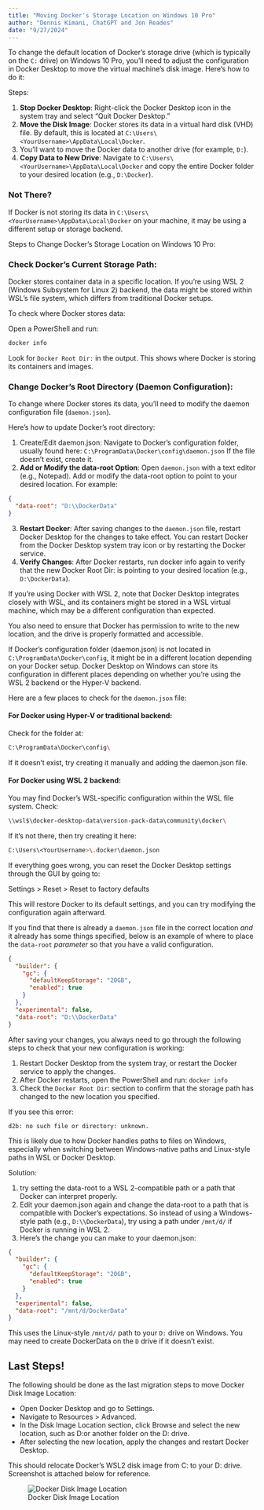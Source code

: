 ```yaml
---
title: "Moving Docker's Storage Location on Windows 10 Pro"
author: "Dennis Kimani, ChatGPT and Jon Reades"
date: "9/27/2024"
---
```


To change the default location of Docker's storage drive (which is typically on the `C:` drive) on Windows 10 Pro, you'll need to adjust the configuration in Docker Desktop to move the virtual machine's disk image. Here's how to do it:

Steps:

1. **Stop Docker Desktop**: Right-click the Docker Desktop icon in the system tray and select "Quit Docker Desktop."
2. **Move the Disk Image**: Docker stores its data in a virtual hard disk (VHD) file. By default, this is located at `C:\Users\<YourUsername>\AppData\Local\Docker`.
3. You'll want to move the Docker data to another drive (for example, `D:`).
4. **Copy Data to New Drive**: Navigate to `C:\Users\<YourUsername>\AppData\Local\Docker` and copy the entire Docker folder to your desired location (e.g., `D:\Docker`).

::: {.callout-warning}

### Not There?

If Docker is not storing its data in `C:\Users\<YourUsername>\AppData\Local\Docker` on your machine, it may be using a different setup or storage backend. 

:::

Steps to Change Docker's Storage Location on Windows 10 Pro:

### Check Docker's Current Storage Path:

Docker stores container data in a specific location. If you're using WSL 2 (Windows Subsystem for Linux 2) backend, the data might be stored within WSL's file system, which differs from traditional Docker setups.

To check where Docker stores data:

Open a PowerShell and run:
```bash
docker info
```

Look for `Docker Root Dir:` in the output. This shows where Docker is storing its containers and images.

### Change Docker's Root Directory (Daemon Configuration):

To change where Docker stores its data, you'll need to modify the daemon configuration file (`daemon.json`).

Here’s how to update Docker's root directory:

1. Create/Edit daemon.json: Navigate to Docker's configuration folder, usually found here: `C:\ProgramData\Docker\config\daemon.json` If the file doesn't exist, create it.
2. **Add or Modify the data-root Option**: Open `daemon.json` with a text editor (e.g., Notepad). Add or modify the data-root option to point to your desired location. For example:

```json
{
  "data-root": "D:\\DockerData"
}
```

3. **Restart Docker**: After saving changes to the `daemon.json` file, restart Docker Desktop for the changes to take effect. You can restart Docker from the Docker Desktop system tray icon or by restarting the Docker service.
4. **Verify Changes**: After Docker restarts, run docker info again to verify that the new Docker Root Dir: is pointing to your desired location (e.g., `D:\DockerData`).

::: {.callout-info}
If you're using Docker with WSL 2, note that Docker Desktop integrates closely with WSL, and its containers might be stored in a WSL virtual machine, which may be a different configuration than expected.
:::

You also need to ensure that Docker has permission to write to the new location, and the drive is properly formatted and accessible.

If Docker's configuration folder (daemon.json) is not located in `C:\ProgramData\Docker\config`, it might be in a different location depending on your Docker setup. Docker Desktop on Windows can store its configuration in different places depending on whether you're using the WSL 2 backend or the Hyper-V backend.

Here are a few places to check for the `daemon.json` file:

#### For Docker using Hyper-V or traditional backend:

Check for the folder at:
```bash
C:\ProgramData\Docker\config\
```

If it doesn't exist, try creating it manually and adding the daemon.json file.

#### For Docker using WSL 2 backend:

You may find Docker's WSL-specific configuration within the WSL file system. Check:
```bash
\\wsl$\docker-desktop-data\version-pack-data\community\docker\
```
If it's not there, then try creating it here:

```bash
C:\Users\<YourUsername>\.docker\daemon.json
```

::: {.callout-tip}

If everything goes wrong, you can reset the Docker Desktop settings through the GUI by going to:

Settings > Reset > Reset to factory defaults

This will restore Docker to its default settings, and you can try modifying the configuration again afterward.

:::

If you find that there is already a `daemon.json` file in the correct location *and* it already has some things specified, below is an example of where to place the `data-root` *parameter* so that you have a valid configuration.

```json
{
  "builder": {
    "gc": {
      "defaultKeepStorage": "20GB",
      "enabled": true
    }
  },
  "experimental": false,
  "data-root": "D:\\DockerData"
}
```

After saving your changes, you always need to go through the following steps to check that your new configuration is working:

1. Restart Docker Desktop from the system tray, or restart the Docker service to apply the changes.
2. After Docker restarts, open the PowerShell and run: `docker info`
3. Check the `Docker Root Dir`: section to confirm that the storage path has changed to the new location you specified.

If you see this error:

`d2b: no such file or directory: unknown.`

This is likely due to how Docker handles paths to files on Windows, especially when switching between Windows-native paths and Linux-style paths in WSL or Docker Desktop.

Solution:

1. try setting the data-root to a WSL 2-compatible path or a path that Docker can interpret properly.
2. Edit your daemon.json again and change the data-root to a path that is compatible with Docker’s expectations. So instead of using a Windows-style path (e.g., `D:\\DockerData`), try using a path under `/mnt/d/` if Docker is running in WSL 2.
3. Here’s the change you can make to your daemon.json:

```json
{
  "builder": {
    "gc": {
      "defaultKeepStorage": "20GB",
      "enabled": true
    }
  },
  "experimental": false,
  "data-root": "/mnt/d/DockerData"
}
```

This uses the Linux-style `/mnt/d/` path to your `D:` drive on Windows. You may need to create DockerData on the `D` drive if it doesn't exist.

## Last Steps!

The following should be done as the last migration steps to move Docker Disk Image Location:

- Open Docker Desktop and go to Settings.
- Navigate to Resources > Advanced.
- In the Disk Image Location section, click Browse and select the new location, such as D:\DockerData or another folder on the D: drive.
- After selecting the new location, apply the changes and restart Docker Desktop.

This should relocate Docker's WSL2 disk image from C: to your D: drive. Screenshot is attached below for reference.

![Docker Disk Image Location](img/Docker_D_drive.png)
